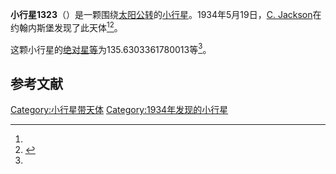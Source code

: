 {{Infobox planet
| bgcolour = #FFFFC0
| name = 1323 Tugela
| symbol = 
| image = 
| caption = 
| discovery = yes
| discovery_ref = 
| discoverer = [[C._Jackson|C. Jackson]]
| discovery_site = [[约翰内斯堡|约翰内斯堡]] 
| discovered = 1934年5月19日
| designations = yes
| mp_name = 
| named_after = 
| alt_names = 1934 LD/ 1974 HR3 / 1974 KM / 1974 KO / A908 UB / A911 HC
| mp_category = [[外小行星带|外小行星带]]
| orbit_ref = <ref name="a">[http://ssd.jpl.nasa.gov/sbdb.cgi?sstr=1323 1323 Tugela] {{Wayback|url=http://ssd.jpl.nasa.gov/sbdb.cgi?sstr=1323 |date=20210121094239 }}，小行星數據庫瀏覽器（JPL Small-Body Database Browser）－[[美国国家航空航天局|美国国家航空航天局]]喷气推进实验室</ref>
| epoch = 2456400.5 (2013年4月18日更新)
| aphelion = {{convert|3.707151499770241|AU|km|3|abbr=on|lk=out}}
| perihelion = {{convert|2.74963412564193|AU|km|3|abbr=on}}
| semimajor = {{convert|3.228392812706085|AU|km|3|abbr=on}}
| eccentricity = 0.148296293
| period = 2118.741555 [[日|日]]<br />5.8[[儒略年|儒略年]]
| avg_speed = 
| inclination = 18.78822658613906
| asc_node = 45.27087938435782
| mean_anomaly = 
| arg_peri = 135.6303361780013
| satellites = 
| physical_characteristics = yes
| dimensions = 
| mass = 
| density = 
| surface_grav = 
| escape_velocity = 
| sidereal_day = 
| axial_tilt = 
| pole_ecliptic_lat = 
| pole_ecliptic_lon = 
| albedo = 
| temperatures= 
| temp_name1 = 
| mean_temp_1 = 
| max_temp_1 = 
| temp_name2 = 
| max_temp_2 = 
| spectral_type = 
| abs_magnitude = 135.6303361780013
}}

'''小行星1323'''（{{lang-en|1323 Tugela}}）是一颗围绕[[太阳|太阳]][[公转|公转]]的[[小行星|小行星]]。1934年5月19日，[[C._Jackson|C. Jackson]]在约翰内斯堡发现了此天体<ref name="a" /><ref>{{cite news|title=小行星列表|url=http://cfa-www.harvard.edu/iau/lists/NumberedMPs.txt|accessdate=2013-07-08|newspaper=哈佛大学|archive-date=2008-05-17|archive-url=https://web.archive.org/web/20080517010638/http://cfa-www.harvard.edu/iau/lists/NumberedMPs.txt|dead-url=no}}</ref>。

这颗小行星的[[绝对星等|绝对星等]]为135.6303361780013等<ref name="a" />。

==参考文献==
{{reflist}}
{{Minor Planet Number|[[小行星1322|小行星1322]]|[[小行星1324|小行星1324]]}}

{{小天体}}

[[Category:小行星带天体|Category:小行星带天体]]
[[Category:1934年发现的小行星|Category:1934年发现的小行星]]

{{asteroid-stub}}